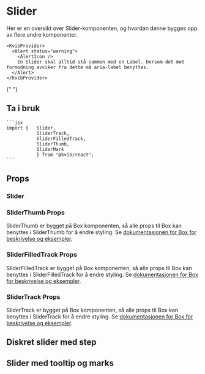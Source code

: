 
<Meta of={SliderStories} />

# Slider

Her er en oversikt over Slider-komponenten, og hvordan denne bygges opp av flere andre komponenter.

    <KvibProvider>
      <Alert status="warning">
        <AlertIcon />
        En Slider skal alltid stå sammen med en Label. Dersom det mot formodning avviker fra dette må aria-label benyttes.
      </Alert>
    </KvibProvider>

{" "}
<br />

## Ta i bruk

    ```jsx
    import {   Slider,
               SliderTrack,
               SliderFilledTrack,
               SliderThumb,
               SliderMark
               } from "@kvib/react";
    ```

## Props

### Slider

<Canvas of={SliderStories.Slider} />
<Controls of={SliderStories.Slider} />

### SliderThumb Props

SliderThumb er bygget på Box komponenten, så alle props til Box kan benyttes i SliderThumb for å endre styling. Se [dokumentasjonen for Box for beskrivelse og eksempler](/docs/komponenter-layout-box--docs).

### SliderFilledTrack Props

SliderFilledTrack er bygget på Box komponenten, så alle props til Box kan benyttes i SliderFilledTrack for å endre styling. Se [dokumentasjonen for Box for beskrivelse og eksempler](/docs/komponenter-layout-box--docs).

### SliderTrack Props

SliderTrack er bygget på Box komponenten, så alle props til Box kan benyttes i SliderTrack for å endre styling. Se [dokumentasjonen for Box for beskrivelse og eksempler](/docs/komponenter-layout-box--docs).

## Diskret slider med step

<Canvas of={SliderStories.SliderDiscrete} />

## Slider med tooltip og marks

<Canvas of={SliderStories.SliderTooltip} sourceState={false} />

```jsx
const SliderWithTooltip = () => {
  const [sliderValue, setSliderValue] = React.useState(5);
  const [showTooltip, setShowTooltip] = React.useState(false);
  return (
    <KvibSlider
      id="slider"
      aria-label="sliderWithTooltip"
      defaultValue={5}
      onChange={(v) => setSliderValue(v)}
      onMouseEnter={() => setShowTooltip(true)}
      onMouseLeave={() => setShowTooltip(false)}
    >
      <SliderMark value={25} mt="1" ml="-2.5" fontSize="sm">
        25%
      </SliderMark>
      <SliderMark value={50} mt="1" ml="-2.5" fontSize="sm">
        50%
      </SliderMark>
      <SliderMark value={75} mt="1" ml="-2.5" fontSize="sm">
        75%
      </SliderMark>
      <SliderTrack>
        <SliderFilledTrack />
      </SliderTrack>
      <Tooltip hasArrow placement="top" isOpen={showTooltip} label={`${sliderValue}%`}>
        <SliderThumb />
      </Tooltip>
    </KvibSlider>
  );
};
```
